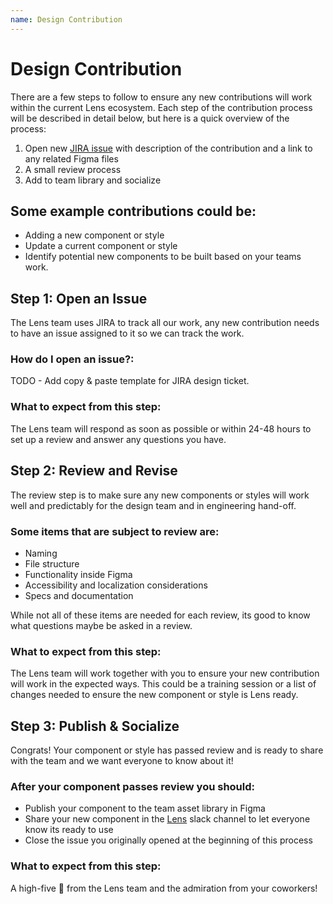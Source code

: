 ```yaml
---
name: Design Contribution
---
```


# Design Contribution

There are a few steps to follow to ensure any new contributions will work within the current Lens ecosystem. Each step of the contribution process will be described in detail below, but here is a quick overview of the process:

1. Open new [JIRA issue](https://looker.atlassian.net/secure/RapidBoard.jspa?rapidView=148&view=planning.nodetail) with description of the contribution and a link to any related Figma files
2. A small review process
3. Add to team library and socialize

## Some example contributions could be:

- Adding a new component or style
- Update a current component or style
- Identify potential new components to be built based on your teams work.

## Step 1: Open an Issue

The Lens team uses JIRA to track all our work, any new contribution needs to have an issue assigned to it so we can track the work.

### How do I open an issue?:

TODO - Add copy & paste template for JIRA design ticket.

### What to expect from this step:

The Lens team will respond as soon as possible or within 24-48 hours to set up a review and answer any questions you have.

## Step 2: Review and Revise

The review step is to make sure any new components or styles will work well and predictably for the design team and in engineering hand-off.

### Some items that are subject to review are:

- Naming
- File structure
- Functionality inside Figma
- Accessibility and localization considerations
- Specs and documentation

While not all of these items are needed for each review, its good to know what questions maybe be asked in a review.

### What to expect from this step:

The Lens team will work together with you to ensure your new contribution will work in the expected ways. This could be a training session or a list of changes needed to ensure the new component or style is Lens ready.

## Step 3: Publish & Socialize

Congrats! Your component or style has passed review and is ready to share with the team and we want everyone to know about it!

### After your component passes review you should:

- Publish your component to the team asset library in Figma
- Share your new component in the [Lens](https://looker.slack.com/messages/C9NHFLY0G) slack channel to let everyone know its ready to use
- Close the issue you originally opened at the beginning of this process

### What to expect from this step:

A high-five 🙌 from the Lens team and the admiration from your coworkers!
